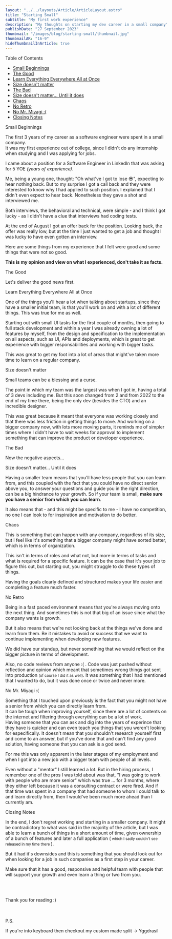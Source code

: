 ```yaml
---
layout: "../../layouts/Article/ArticleLayout.astro"
title: "Starting Small"
subtitle: "My first work experience" 
description: "My thoughts on starting my dev career in a small company"
publishDate: "27 September 2023"
thumbnail: "/images/blog/starting-small/thumbnail.jpg"
thumbnailAR: "16-9"
hideThumbnailInArticle: true
---
```



<LinkableTitle id="table-of-contents">Table of Contents</LinkableTitle>

- [Small Beginnings](#start-small)
- [The Good](#the-good)
- [Learn Everything Everywhere All at Once](#the-good-learn-all)
- [Size doesn't matter](#the-good-small-team)
- [The Bad](#the-bad)
- [Size doesn't matter... Until it does](#the-bad-small-team)
- [Chaos](#the-bad-chaotic-organization)
- [No Retro](#the-bad-no-retro)
- [No Mr. Miyagi :(](#the-bad-no-senior)
- [Closing Notes](#closing-notes)

<LinkableTitle id="start-small">Small Beginnings</LinkableTitle>

The first 3 years of my career as a software engineer were spent in a small company.\
It was my first experience out of college, since I didn't do any internship when studying and I was applying for jobs.

I came about a position for a Software Engineer in LinkedIn that was asking for 5 YOE *(years of experience)*. 

Me, being a young one, thought: "Oh what've I got to lose 😎", expecting to hear nothing back. But to my surprise I got a call back and they were interested to know why I had applied to such position. I explained that I didn't even expect to hear back. Nonetheless they gave a shot and interviewed me.

Both interviews, the behavioral and technical, were simple - and I think I got lucky - as I didn't have a clue that interviews had coding tests.

At the end of August I got an offer back for the position. Looking back, the offer was really low, but at the time I just wanted to get a job and thought I was lucky to have even gotten an interview.

Here are some things from my experience that I felt were good and some things that were not so good.

**This is my opinion and view on what I experienced, don't take it as facts.**

<LinkableTitle id="the-good">The Good</LinkableTitle>

Let's deliver the good news first.

<LinkableTitle id="the-good-learn-all" size="sm">Learn Everything Everywhere All at Once</LinkableTitle>

One of the things you'll hear a lot when talking about startups, since they have a smaller initial team, is that you'll work on and with a lot of different things. This was true for me as well.

Starting out with small UI tasks for the first couple of months, then going to full stack development and within a year I was already owning a lot of features by myself, from the design and specification to the implementation on all aspects, such as UI, APIs and deployments, which is great to get experience with bigger responsabilities and working with bigger tasks.

This was great to get my foot into a lot of areas that might've taken more time to learn on a regular company.

<LinkableTitle id="the-good-small-team" size="sm">Size doesn't matter</LinkableTitle>

Small teams can be a blessing and a curse.

The point in which my team was the largest was when I got in, having a total of 3 devs including me. But this soon changed from 2 and from 2022 to the end of my time there, being the only dev (besides the CTO) and an incredible designer.

This was great because it meant that everyone was working closely and that there was less friction in getting things to move. And working on a bigger company now, with lots more moving parts, it reminds me of simpler times where I didn't have to wait weeks for approval to implement something that can improve the product or developer experience.

<LinkableTitle id="the-bad">The Bad</LinkableTitle>

Now the negative aspects...

<LinkableTitle id="the-bad-small-team" size="sm">Size doesn't matter... Until it does</LinkableTitle>

Having a smaller team means that you'll have less people that you can learn from, and this coupled with the fact that you could have no direct senior above you, to answer your questions and guide you in the right direction, can be a big hindrance to your growth. So if your team is small, **make sure you have a senior from which you can learn**.

It also means that - and this might be specific to me - I have no competition, no one I can look to for inspiration and motivation to do better.

<LinkableTitle id="the-bad-chaotic-organization" size="sm">Chaos</LinkableTitle>

This is something that can happen with any company, regardless of its size, but I feel like it's something that a bigger company might have sorted better, which is in terms of organization.

This isn't in terms of roles and what not, but more in terms of tasks and what is required for a specific feature. It can be the case that it's your job to figure this out, but starting out, you might struggle to do these types of things.

Having the goals clearly defined and structured makes your life easier and completing a feature much faster.

<LinkableTitle id="the-bad-no-retro" size="sm">No Retro</LinkableTitle>

Being in a fast paced environment means that you're always moving onto the next thing. And sometimes this is not that big of an issue since what the company wants is growth.

But it also means that we're not looking back at the things we've done and learn from them. Be it mistakes to avoid or success that we want to continue implementing when developing new features.

We did have our standup, but never something that we would reflect on the bigger picture in terms of development.

Also, no code reviews from anyone :( . Code was just pushed without reflection and opinion which meant that sometimes wrong things got sent into production <small>(of course I did it as well)</small>. It was something that I had mentioned that I wanted to do, but it was done once or twice and never more.

<LinkableTitle id="the-bad-no-senior" size="sm">No Mr. Miyagi :(</LinkableTitle>

Something that I touched upon previously is the fact that you might not have a senior from which you can directly learn from.\
It can be tough when improving yourself, since there are a lot of contents on the internet and filtering through everything can be a lot of work.\
Having someone that you can ask and dig into the years of experince that they have is quicker and can even teach you things that you weren't looking for especifically. It doesn't mean that you shouldn't research yourself first and come to an answer, but if you've done that and can't find any good solution, having someone that you can ask is a god send.

For me this was only apparent in the later stages of my employment and when I got into a new job with a bigger team with people of all levels.

Even without a "mentor" I still learned a lot. But in the hiring process, I remember one of the pros I was told about was that, "I was going to work with people who are more senior" which was true ... for 3 months, where they either left because it was a consulting contract or were fired. And if that time was spent in a company that had someone to whom I could talk to and learn directly from, then I would've been much more ahead than I currently am.

<LinkableTitle id="closing-notes">Closing Notes</LinkableTitle>

In the end, I don't regret working and starting in a smaller company. It might be contradictory to what was said in the majority of the article, but I was able to learn a bunch of things in a short amount of time, given ownership of a bunch of features and later a full application (<small> which I sadly couldn't see released in my time there </small>).

But it had it's downsides and this is something that you should look out for when looking for a job in such companies as a first step in your career.

Make sure that it has a good, responsive and helpful team with people that will support your growth and even learn a thing or two from you. 

<br></br>

Thank you for reading :) 

<br></br>
P.S.

If you're into keyboard then checkout my custom made split -> <Link target="self" href="/projects/yggdrasil">Yggdrasil</Link>